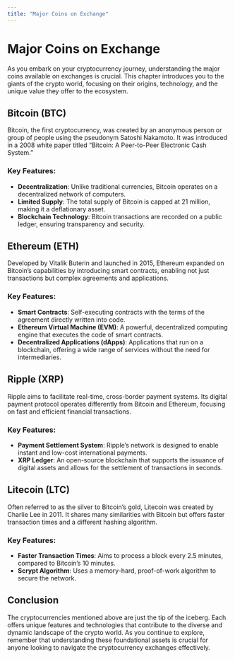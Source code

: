 ```yaml
---
title: "Major Coins on Exchange"
---
```


# Major Coins on Exchange

As you embark on your cryptocurrency journey, understanding the major coins available on exchanges is crucial. This chapter introduces you to the giants of the crypto world, focusing on their origins, technology, and the unique value they offer to the ecosystem.

## Bitcoin (BTC)

Bitcoin, the first cryptocurrency, was created by an anonymous person or group of people using the pseudonym Satoshi Nakamoto. It was introduced in a 2008 white paper titled "Bitcoin: A Peer-to-Peer Electronic Cash System."

### Key Features:

- **Decentralization**: Unlike traditional currencies, Bitcoin operates on a decentralized network of computers.
- **Limited Supply**: The total supply of Bitcoin is capped at 21 million, making it a deflationary asset.
- **Blockchain Technology**: Bitcoin transactions are recorded on a public ledger, ensuring transparency and security.

## Ethereum (ETH)

Developed by Vitalik Buterin and launched in 2015, Ethereum expanded on Bitcoin's capabilities by introducing smart contracts, enabling not just transactions but complex agreements and applications.

### Key Features:

- **Smart Contracts**: Self-executing contracts with the terms of the agreement directly written into code.
- **Ethereum Virtual Machine (EVM)**: A powerful, decentralized computing engine that executes the code of smart contracts.
- **Decentralized Applications (dApps)**: Applications that run on a blockchain, offering a wide range of services without the need for intermediaries.

## Ripple (XRP)

Ripple aims to facilitate real-time, cross-border payment systems. Its digital payment protocol operates differently from Bitcoin and Ethereum, focusing on fast and efficient financial transactions.

### Key Features:

- **Payment Settlement System**: Ripple's network is designed to enable instant and low-cost international payments.
- **XRP Ledger**: An open-source blockchain that supports the issuance of digital assets and allows for the settlement of transactions in seconds.

## Litecoin (LTC)

Often referred to as the silver to Bitcoin's gold, Litecoin was created by Charlie Lee in 2011. It shares many similarities with Bitcoin but offers faster transaction times and a different hashing algorithm.

### Key Features:

- **Faster Transaction Times**: Aims to process a block every 2.5 minutes, compared to Bitcoin's 10 minutes.
- **Scrypt Algorithm**: Uses a memory-hard, proof-of-work algorithm to secure the network.

## Conclusion

The cryptocurrencies mentioned above are just the tip of the iceberg. Each offers unique features and technologies that contribute to the diverse and dynamic landscape of the crypto world. As you continue to explore, remember that understanding these foundational assets is crucial for anyone looking to navigate the cryptocurrency exchanges effectively.

